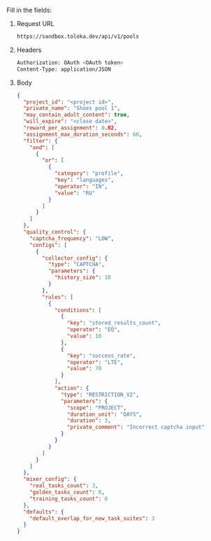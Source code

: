 Fill in the fields:

1. Request URL

    ```bash
    https://sandbox.toloka.dev/api/v1/pools
    ```

1. Headers

    ```bash
    Authorization: OAuth <OAuth token>
    Content-Type: application/JSON
    ```

1. Body

    ```json
    {
      "project_id": "<project id>",
      "private_name": "Shoes pool 1",
      "may_contain_adult_content": true,
      "will_expire": "<close date>",
      "reward_per_assignment": 0.02,
      "assignment_max_duration_seconds": 60,
      "filter": {
        "and": [
          {
            "or": [
              {
                "category": "profile",
                "key": "languages",
                "operator": "IN",
                "value": "RU"
              }
            ]
          }
        ]
      },
      "quality_control": {
        "captcha_frequency": "LOW",
        "configs": [
          {
            "collector_config": {
              "type": "CAPTCHA",
              "parameters": {
                "history_size": 10
              }
            },
            "rules": [
              {
                "conditions": [
                  {
                    "key": "stored_results_count",
                    "operator": "EQ",
                    "value": 10
                  },
                  {
                    "key": "success_rate",
                    "operator": "LTE",
                    "value": 70
                  }
                ],
                "action": {
                  "type": "RESTRICTION_V2",
                  "parameters": {
                    "scope": "PROJECT",
                    "duration_unit": "DAYS",
                    "duration": 3,
                    "private_comment": "Incorrect captcha input"
                  }
                }
              }
            ]
          }
        ]
      },
      "mixer_config": {
        "real_tasks_count": 3,
        "golden_tasks_count": 0,
        "training_tasks_count": 0
      },
      "defaults": {
        "default_overlap_for_new_task_suites": 3
      }
    }
    ```